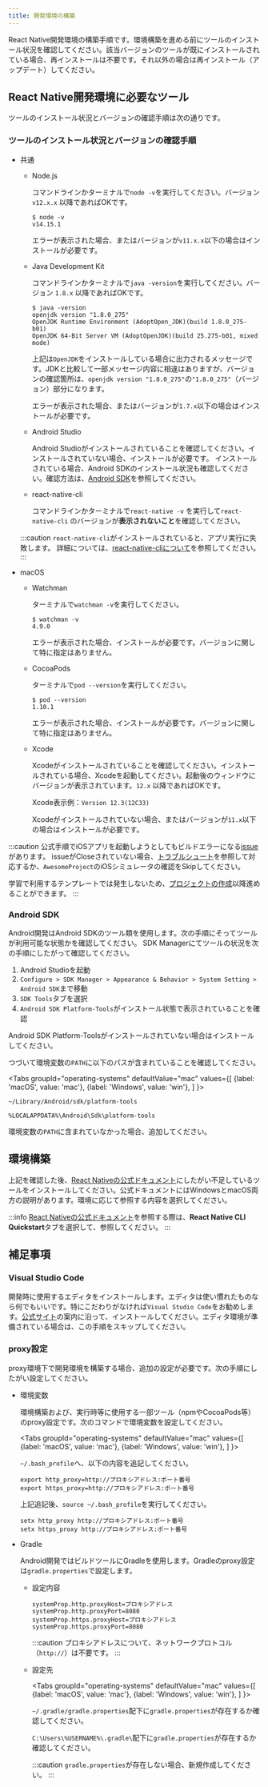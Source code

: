 ```yaml
---
title: 開発環境の構築
---
```



React Native開発環境の構築手順です。環境構築を進める前にツールのインストール状況を確認してください。該当バージョンのツールが既にインストールされている場合、再インストールは不要です。それ以外の場合は再インストール（アップデート）してください。

## React Native開発環境に必要なツール

ツールのインストール状況とバージョンの確認手順は次の通りです。

### ツールのインストール状況とバージョンの確認手順

- 共通

  - Node.js

    コマンドラインかターミナルで`node -v`を実行してください。バージョン `v12.x.x` 以降であればOKです。

    ```console
    $ node -v
    v14.15.1
    ```

    エラーが表示された場合、またはバージョンが`v11.x.x`以下の場合はインストールが必要です。

  - Java Development Kit

    コマンドラインかターミナルで`java -version`を実行してください。バージョン `1.8.x` 以降であればOKです。

    ```console
    $ java -version
    openjdk version "1.8.0_275"
    OpenJDK Runtime Environment (AdoptOpen_JDK)(build 1.8.0_275-b01)
    OpenJDK 64-Bit Server VM (AdoptOpenJDK)(build 25.275-b01, mixed mode)
    ```

    上記は`OpenJDK`をインストールしている場合に出力されるメッセージです。JDKと比較して一部メッセージ内容に相違はありますが、バージョンの確認箇所は、`openjdk version "1.8.0_275"`の`"1.8.0_275"`（バージョン）部分になります。

    エラーが表示された場合、またはバージョンが`1.7.x`以下の場合はインストールが必要です。

  - Android Studio

    Android Studioがインストールされていることを確認してください。インストールされていない場合、インストールが必要です。
    インストールされている場合、Android SDKのインストール状況も確認してください。確認方法は、[Android SDK](#android-sdk)を参照してください。

  - react-native-cli

    コマンドラインかターミナルで`react-native -v` を実行して`react-native-cli` のバージョンが**表示されないこと**を確認してください。

  :::caution
  `react-native-cli`がインストールされていると、アプリ実行に失敗します。
  詳細については、[react-native-cliについて](../../troubleshooting/react-native-cli-uninstall.md)を参照してください。
  :::

- macOS

  - Watchman

    ターミナルで`watchman -v`を実行してください。

    ```console
    $ watchman -v
    4.9.0
    ```

    エラーが表示された場合、インストールが必要です。バージョンに関して特に指定はありません。

  - CocoaPods

    ターミナルで`pod --version`を実行してください。

    ```console
    $ pod --version
    1.10.1
    ```

    エラーが表示された場合、インストールが必要です。バージョンに関して特に指定はありません。

  - Xcode

    Xcodeがインストールされていることを確認してください。インストールされている場合、Xcodeを起動してください。起動後のウィンドウにバージョンが表示されています。`12.x` 以降であればOKです。

    Xcode表示例：`Version 12.3(12C33)`

    Xcodeがインストールされていない場合、またはバージョンが`11.x`以下の場合はインストールが必要です。

:::caution
公式手順でiOSアプリを起動しようとしてもビルドエラーになる[issue](https://github.com/facebook/react-native/issues/30836)があります。
issueがCloseされていない場合、[トラブルシュート](../../troubleshooting/cant-build-in-xcode.md)を参照して対応するか、`AwesomeProject`のiOSシミュレータの確認をSkipしてください。

学習で利用するテンプレートでは発生しないため、[プロジェクトの作成](./create-project.md)以降進めることができます。
:::

### Android SDK

Android開発はAndroid SDKのツール類を使用します。次の手順にそってツールが利用可能な状態かを確認してください。
SDK Managerにてツールの状況を次の手順にしたがって確認してください。

1. Android Studioを起動
2. `Configure > SDK Manager > Appearance & Behavior > System Setting > Android SDK`まで移動
3. `SDK Tools`タブを選択
4. `Android SDK Platform-Tools`がインストール状態で表示されていることを確認

Android SDK Platform-Toolsがインストールされていない場合はインストールしてください。

つづいて環境変数の`PATH`に以下のパスが含まれていることを確認してください。

<!-- textlint-disable ja-technical-writing/sentence-length,ja-technical-writing/max-comma,ja-spacing/ja-no-space-around-parentheses,jtf-style/3.3.かっこ類と隣接する文字の間のスペースの有無 -->

<Tabs
  groupId="operating-systems"
  defaultValue="mac"
  values={[
    {label: 'macOS', value: 'mac'},
    {label: 'Windows', value: 'win'},
  ]
}>

<!-- textlint-enable ja-technical-writing/sentence-length,ja-technical-writing/max-comma,ja-spacing/ja-no-space-around-parentheses,jtf-style/3.3.かっこ類と隣接する文字の間のスペースの有無 -->

<TabItem value="mac">

```console
~/Library/Android/sdk/platform-tools
```

</TabItem>
<TabItem value="win">

```console
%LOCALAPPDATA%\Android\Sdk\platform-tools
```

</TabItem>
</Tabs>

環境変数の`PATH`に含まれていなかった場合、追加してください。

## 環境構築

上記を確認した後、[React Nativeの公式ドキュメント](https://reactnative.dev/docs/environment-setup)にしたがい不足しているツールをインストールしてください。公式ドキュメントにはWindowsとmacOS両方の説明があります。環境に応じて参照する内容を選択してください。

:::info
[React Nativeの公式ドキュメント](https://reactnative.dev/docs/environment-setup)を参照する際は、**React Native CLI Quickstart**タブを選択して、参照してください。
:::

## 補足事項

### Visual Studio Code

  開発時に使用するエディタをインストールします。エディタは使い慣れたものなら何でもいいです。特にこだわりがなければ`Visual Studio Code`をお勧めします。[公式サイト](https://azure.microsoft.com/ja-jp/products/visual-studio-code/)の案内に沿って、インストールしてください。エディタ環境が準備されている場合は、この手順をスキップしてください。

### proxy設定

proxy環境下で開発環境を構築する場合、追加の設定が必要です。次の手順にしたがい設定してください。

- 環境変数

  環境構築および、実行時等に使用する一部ツール（npmやCocoaPods等）のproxy設定です。次のコマンドで環境変数を設定してください。

  <!-- textlint-disable ja-technical-writing/sentence-length,ja-technical-writing/max-comma,ja-spacing/ja-no-space-around-parentheses,jtf-style/3.3.かっこ類と隣接する文字の間のスペースの有無 -->

  <Tabs
    groupId="operating-systems"
    defaultValue="mac"
    values={[
      {label: 'macOS', value: 'mac'},
      {label: 'Windows', value: 'win'},
    ]
  }>

  <!-- textlint-enable ja-technical-writing/sentence-length,ja-technical-writing/max-comma,ja-spacing/ja-no-space-around-parentheses,jtf-style/3.3.かっこ類と隣接する文字の間のスペースの有無 -->

  <TabItem value="mac">

  `~/.bash_profile`へ、以下の内容を追記してください。

  ```console
  export http_proxy=http://プロキシアドレス:ポート番号
  export https_proxy=http://プロキシアドレス:ポート番号
  ```

  上記追記後、`source ~/.bash_profile`を実行してください。
  </TabItem>
  <TabItem value="win">

  ```console
  setx http_proxy http://プロキシアドレス:ポート番号
  setx https_proxy http://プロキシアドレス:ポート番号
  ```

  </TabItem>
  </Tabs>

- Gradle

  Android開発ではビルドツールにGradleを使用します。Gradleのproxy設定は`gradle.properties`で設定します。

  - 設定内容

    ```console
    systemProp.http.proxyHost=プロキシアドレス
    systemProp.http.proxyPort=8080
    systemProp.https.proxyHost=プロキシアドレス
    systemProp.https.proxyPort=8080
    ```

    :::caution
    プロキシアドレスについて、ネットワークプロトコル（`http://`）は不要です。
    :::

  - 設定先

    <!-- textlint-disable ja-technical-writing/sentence-length,ja-technical-writing/max-comma,ja-spacing/ja-no-space-around-parentheses,jtf-style/3.3.かっこ類と隣接する文字の間のスペースの有無 -->

      <Tabs
        groupId="operating-systems"
        defaultValue="mac"
        values={[
          {label: 'macOS', value: 'mac'},
          {label: 'Windows', value: 'win'},
        ]
      }>

    <!-- textlint-enable ja-technical-writing/sentence-length,ja-technical-writing/max-comma,ja-spacing/ja-no-space-around-parentheses,jtf-style/3.3.かっこ類と隣接する文字の間のスペースの有無 -->

      <TabItem value="mac">

      `~/.gradle/gradle.properties`配下に`gradle.properties`が存在するか確認してください。
      </TabItem>
      <TabItem value="win">

      `C:\Users\%USERNAME%\.gradle\`配下に`gradle.properties`が存在するか確認してください。
      </TabItem>
      </Tabs>

    :::caution
    `gradle.properties`が存在しない場合、新規作成してください。
    :::
